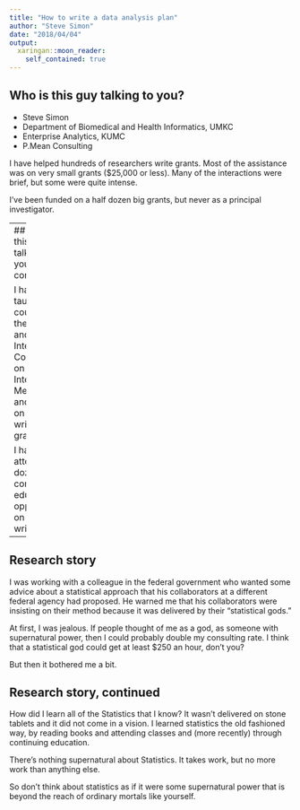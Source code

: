 ```yaml
---
title: "How to write a data analysis plan"
author: "Steve Simon"
date: "2018/04/04"
output:
  xaringan::moon_reader:
    self_contained: true
---
```


## Who is this guy talking to you?

- Steve Simon
- Department of Biomedical and Health Informatics, UMKC
- Enterprise Analytics, KUMC
- P.Mean Consulting

I have helped hundreds of researchers write grants. Most of the assistance was on very small grants ($25,000 or less). Many of the interactions were brief, but some were quite intense.

I've been funded on a half dozen big grants, but never as a principal investigator.

---
## Who is this guy talking to you, continued.

I have co-taught short courses at the 2012 and 2014 International Conference on Integrative Medicine and Health on how to write a CAM grant.

I have attended dozens of continuing education opportunities on grant writing.

---
## Research story

I was working with a colleague in the federal government who wanted some advice about a statistical approach that his collaborators at a different federal agency had proposed. He warned me that his collaborators were insisting on their method because it was delivered by their "statistical gods."

At first, I was jealous. If people thought of me as a god, as someone with supernatural power, then I could probably double my consulting rate. I think that a statistical god could get at least $250 an hour, don't you?

But then it bothered me a bit.

## Research story, continued

How did I learn all of the Statistics that I know? It wasn't delivered on stone tablets and it did not come in a vision. I learned statistics the old fashioned way, by reading books and attending classes and (more recently) through continuing education.

There's nothing supernatural about Statistics. It takes work, but no more work than anything else.

So don't think about statistics as if it were some supernatural power that is beyond the reach of ordinary mortals like yourself. 

